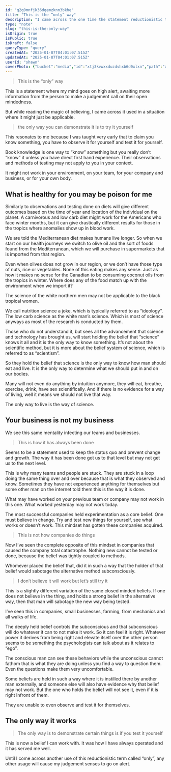 ```yaml
---
id: "q2g0mnfjk36dgemzknn3bkhe"
title: "This is the “only” way"
description: "I came across the one time the statement reductionistic term “only” may be applicable"
type: "note"
slug: "this-is-the-only-way"
isOrigin: true
isPublic: true
isDraft: false
queryType: "query"
createdAt: "2025-01-07T04:01:07.515Z"
updatedAt: "2025-01-07T04:01:07.515Z"
userId: "shawn"
coverPhoto: {"bucket":"media","id":"xtj3kvwxxduzdvhxb6d0xlxn","path":"xtj3kvwxxduzdvhxb6d0xlxn.jpg","url":null,"alt":"This is the “only” way","caption":"","category":"default"}
---
```


> This is the “only” way
> 
> 

This is a statement where my mind goes on high alert, awaiting more information from the person to make a judgement call on their open mindedness.

But while reading the magic of believing, I came across it used in a situation where it might just be applicable.

> the only way you can demonstrate it is to try it yourself
> 
> 

This resonates to me because I was taught very early that to claim you know something, you have to observe it for yourself and test it for yourself.

Book knowledge is one way to “know” something but you really don’t “know” it unless you have direct first hand experience. Their observations and methods of testing may not apply to you in your context.

It might not work in your environment, on your team, for your company and business, or for your own body.

## What is healthy for you may be poison for me

Similarly to observations and testing done on diets will give different outcomes based on the time of year and location of the individual on the planet. A carnivorous and low carb diet might work for the Americans who face winter months, but it can give drastically different results for those in the tropics where anomalies show up in blood work.

We are told the Mediterranean diet makes humans live longer. So when we start on our health journeys we switch to olive oil and the sort of foods found from the Mediterranean, which we will purchase in supermarkets that is imported from that region.

Even when olives does not grow in our region, or we don’t have those type of nuts, rice or vegetables. None of this eating makes any sense. Just as how it makes no sense for the Canadian to be consuming coconut oils from the tropics in winter. Where does any of the food match up with the environment when we import it?

The science of the white northern men may not be applicable to the black tropical women.

We call nutrition science a joke, which is typically referred to as “ideology”. The low carb science as the white man’s science. Which is most of science anyways as most of the research is conducted by them.

Those who do not understand it, but sees all the advancement that science and technology has brought us, will start holding the belief that “science” knows it all and it is the only way to know something. It’s not about the scientific method, but it is more about the belief system of science, which is referred to as “scientism”.

So they hold the belief that science is the only way to know how man should eat and live. It is the only way to determine what we should put in and on our bodies.

Many will not even do anything by intuition anymore, they will eat, breathe, exercise, drink, have sex scientifically. And if there is no evidence for a way of living, well it means we should not live that way.

The only way to live is the way of science.

## Your business is not my business

We see this same mentality infecting our teams and businesses.

> This is how it has always been done
> 
> 

Seems to be a statement used to keep the status quo and prevent change and growth. The way it has been done got us to that level but may not get us to the next level.

This is why many teams and people are stuck. They are stuck in a loop doing the same thing over and over because that is what they observed and know. Sometimes they have not experienced anything for themselves but some other man on the internet told them this is the way it is done.

What may have worked on your previous team or company may not work in this one. What worked yesterday may not work today.

The most successful companies held experimentation as a core belief. One must believe in change. Try and test new things for yourself, see what works or doesn’t work. This mindset has gotten these companies acquired.

> This is not how companies do things
> 
> 

Now I’ve seen the complete opposite of this mindset in companies that caused the company total catastrophe. Nothing new cannot be tested or done, because the belief was tightly coupled to methods.

Whomever placed the belief that, did it in such a way that the holder of that belief would sabotage the alternative method subconsciously.

> I don’t believe it will work but let’s still try it
> 
> 

This is a slightly different variation of the same closed minded beliefs. If one does not believe in the thing, and holds a strong belief in the alternative way, then that man will sabotage the new way being tested.

I’ve seen this in companies, small businesses, farming, from mechanics and all walks of life.

The deeply held belief controls the subconscious and that subconscious will do whatever it can to not make it work. So it can feel it is right. Whatever power it derives from being right and elevate itself over the other person seems to be something the psychologists can talk about as it relates to “ego”.

The conscious man can see these behaviors while the unconscious cannot fathom that is what they are doing unless you find a way to question them. Even the questions make them very uncomfortable.

Some beliefs are held in such a way where it is instilled there by another man externally, and someone else will also have evidence why that belief may not work. But the one who holds the belief will not see it, even if it is right Infront of them.

They are unable to even observe and test it for themselves.

## The only way it works

> The only way is to demonstrate certain things is if you test it yourself 
> 
> 

This is now a belief I can work with. It was how I have always operated and it has served me well. 

Until I come across another use of this reductionistic term called “only”, any other usage will cause my judgement senses to go on alert.
